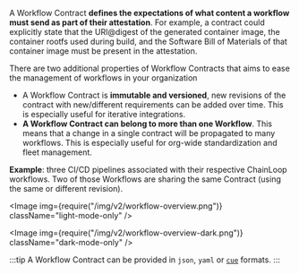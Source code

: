 
A Workflow Contract **defines the expectations of what content a workflow must send as part of their attestation**. For example, a contract could explicitly state that the URI@digest of the generated container image, the container rootfs used during build, and the Software Bill of Materials of that container image must be present in the attestation.

There are two additional properties of Workflow Contracts that aims to ease the management of workflows in your organization

- A Workflow Contract is **immutable and versioned**, new revisions of the contract with new/different requirements can be added over time. This is especially useful for iterative integrations.
- **A Workflow Contract can belong to more than one Workflow**. This means that a change in a single contract will be propagated to many workflows. This is especially useful for org-wide standardization and fleet management.

**Example**: three CI/CD pipelines associated with their respective ChainLoop workflows. Two of those Workflows are sharing the same Contract (using the same or different revision).

<Image
  img={require("/img/v2/workflow-overview.png")}
  className="light-mode-only"
/>

<Image
  img={require("/img/v2/workflow-overview-dark.png")}
  className="dark-mode-only"
/>

:::tip
A Workflow Contract can be provided in `json`, `yaml` or [`cue`](https://cuelang.org) formats.
:::
